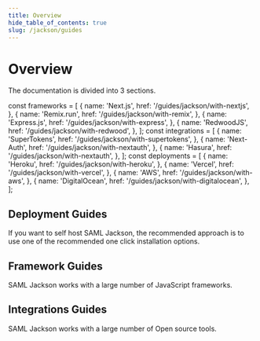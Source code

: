 ```yaml
---
title: Overview
hide_table_of_contents: true
slug: /jackson/guides
---
```


# Overview

The documentation is divided into 3 sections.

const frameworks = [
  {
    name: 'Next.js',
    href: '/guides/jackson/with-nextjs',
  },
  {
    name: 'Remix.run',
    href: '/guides/jackson/with-remix',
  },
  {
    name: 'Express.js',
    href: '/guides/jackson/with-express',
  },
  {
    name: 'RedwoodJS',
    href: '/guides/jackson/with-redwood',
  },
];
const integrations = [
  {
    name: 'SuperTokens',
    href: '/guides/jackson/with-supertokens',
  },
  {
    name: 'Next-Auth',
    href: '/guides/jackson/with-nextauth',
  },
  {
    name: 'Hasura',
    href: '/guides/jackson/with-nextauth',
  },
];
const deployments = [
  {
    name: 'Heroku',
    href: '/guides/jackson/with-heroku',
  },
  {
    name: 'Vercel',
    href: '/guides/jackson/with-vercel',
  },
  {
    name: 'AWS',
    href: '/guides/jackson/with-aws',
  },
  {
    name: 'DigitalOcean',
    href: '/guides/jackson/with-digitalocean',
  },
];

## Deployment Guides

If you want to self host SAML Jackson, the recommended approach is to use one of the recommended one click installation options.

<div class="container" style={{ padding: 0 }}>
  <div class="row is-multiline">
    <GuideSection items={deployments} />
  </div>
</div>

## Framework Guides

SAML Jackson works with a large number of JavaScript frameworks.

<div class="container" style={{ padding: 0 }}>
  <div class="row is-multiline">
    <GuideSection items={frameworks} />
  </div>
</div>

## Integrations Guides

SAML Jackson works with a large number of Open source tools.

<div class="container" style={{ padding: 0 }}>
  <div class="row is-multiline">
    <GuideSection items={integrations} />
  </div>
</div>
